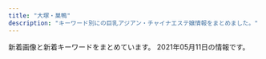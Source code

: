 ```yaml
---
title: "大塚・巣鴨"
description: "キーワード別にの巨乳アジアン・チャイナエステ嬢情報をまとめました。"
---
```


新着画像と新着キーワードをまとめています。
2021年05月11日の情報です。

<DmmAffiliateIns />
<KeywordTable
  shops={
    [
    {
        "img_links": [
            "https://koi-relax.tokyo/wp-content/uploads/2021/03/987syatdf.jpg",
            "https://koi-relax.tokyo/wp-content/themes/este/img/tel_header.png",
            "https://koi-relax.tokyo/wp-content/uploads/2021/03/iuygfas.jpg",
            "https://koi-relax.tokyo/wp-content/themes/este/img/top-img01a.png",
            "https://koi-relax.tokyo/wp-content/themes/este/img/call.png",
            "https://koi-relax.tokyo/wp-content/themes/este/img/top-img01b.png",
            "https://koi-relax.tokyo/wp-content/themes/este/img/tel_footer.png",
            "https://koi-relax.tokyo/wp-content/themes/este/img/top-img02b.png",
            "https://koi-relax.tokyo/wp-content/themes/este/img/2.jpg",
            "https://koi-relax.tokyo/wp-content/themes/este/img/4.jpg",
            "https://koi-relax.tokyo/wp-content/uploads/2021/03/ui2yt1fg.jpg",
            "https://koi-relax.tokyo/wp-content/themes/este/img/3.jpg",
            "https://koi-relax.tokyo/wp-content/themes/este/img/top-img03.png",
            "https://koi-relax.tokyo/wp-content/themes/este/img/1.jpg"
        ],
        "station": "JR\u5de3\u9d28\u99c5",
        "url": "https://koi-relax.tokyo/",
        "keywords": {
            "D": 12
        },
        "name": "\u604b"
    },
    {
        "station": "JR\u5927\u585a\u99c5\u5317\u53e3",
        "name": "COCOSHIA",
        "img_links": [
            "http://hi-msg.com/cocoshia/images/slider/slide2s.png",
            "http://hi-msg.com/cocoshia/images/an_5_01.jpg",
            "http://hi-msg.com/cocoshia/images/slider/slide3.png",
            "http://hi-msg.com/cocoshia/images/fbb.jpg",
            "http://hi-msg.com/cocoshia/images/an_5_02.jpg",
            "http://hi-msg.com/cocoshia/images/r4.jpg",
            "http://hi-msg.com/cocoshia/images/an_6_02.jpg",
            "http://hi-msg.com/cocoshia/images/index-1.jpg",
            "http://hi-msg.com/cocoshia/images/eve.png",
            "http://hi-msg.com/cocoshia/images/qr.jpg",
            "http://hi-msg.com/cocoshia/images/slider/slide1s.png",
            "http://hi-msg.com/cocoshia/images/slider/slide1.png",
            "http://hi-msg.com/cocoshia/images/an_6_01.jpg",
            "http://hi-msg.com/cocoshia/images/staff_images/st1.jpg",
            "http://hi-msg.com/cocoshia/images/sys1.jpg",
            "http://hi-msg.com/cocoshia/images/slider/slide3s.png",
            "http://hi-msg.com/cocoshia/images/an_4_01.jpg",
            "http://hi-msg.com/cocoshia/images/staff_images/sl.png",
            "http://hi-msg.com/cocoshia/images/r3.jpg",
            "http://hi-msg.com/cocoshia/images/index-2.jpg",
            "http://hi-msg.com/cocoshia/images/staff_images/st4.jpg",
            "http://hi-msg.com/cocoshia/images/an_3_02.jpg",
            "http://hi-msg.com/cocoshia/images/slider/slide2.png",
            "http://hi-msg.com/cocoshia/images/r2.jpg",
            "http://hi-msg.com/cocoshia/images/an_1_02.jpg",
            "http://hi-msg.com/cocoshia/images/an_2_01.jpg",
            "http://hi-msg.com/cocoshia/images/staff_images/st2.jpg",
            "http://hi-msg.com/cocoshia/images/r1.jpg",
            "http://hi-msg.com/cocoshia/images/an_4_02.jpg",
            "http://hi-msg.com/cocoshia/images/an_3_01.jpg",
            "http://hi-msg.com/cocoshia/images/index_01.jpg",
            "http://hi-msg.com/cocoshia/images/staff_images/st3.jpg",
            "http://hi-msg.com/cocoshia/images/an_1_01.jpg",
            "http://hi-msg.com/cocoshia/images/an_2_02.jpg"
        ],
        "keywords": {
            "86": 14,
            "87": 7,
            "E": 7
        },
        "url": "http://hi-msg.com/cocoshia/"
    },
    {
        "keywords": {},
        "name": "SAKURA \u30ea\u30e9\u30af\u30bc\u30fc\u30b7\u30e7\u30f3",
        "url": "https://sakura.aoaoeo.com/",
        "img_links": [],
        "station": "JR\u5927\u585a\u99c5\u5317\u53e3"
    },
    {
        "img_links": [
            "http://relaxation.ebb.jp/2/uploadimg/1614080587.jpg",
            "http://relaxation.ebb.jp/2/uploadimg/1614080617.jpg",
            "http://relaxation.ebb.jp/2/uploadimg/1614080297.jpg",
            "http://relaxation.ebb.jp/2/uploadimg/1614080268.jpg",
            "http://relaxation.ebb.jp/dozdLZQPkhPUwC2.png",
            "http://relaxation.ebb.jp/2/uploadimg/1614080597.jpg",
            "http://relaxation.ebb.jp/2/uploadimg/1614080670.jpg",
            "http://relaxation.ebb.jp/int1.jpg",
            "http://relaxation.ebb.jp/int3.jpg",
            "http://relaxation.ebb.jp/2/uploadimg/1614080675.jpg",
            "http://relaxation.ebb.jp/vis_theptframe.png",
            "http://relaxation.ebb.jp/2/uploadimg/1614080543.jpg",
            "http://relaxation.ebb.jp/2/uploadimg/1615986161.jpg",
            "http://relaxation.ebb.jp/2/uploadimg/1614080603.jpg",
            "http://relaxation.ebb.jp/int2.jpg",
            "http://relaxation.ebb.jp/2/uploadimg/1614080305.jpg",
            "http://relaxation.ebb.jp/2/uploadimg/1614080688.jpg",
            "http://relaxation.ebb.jp/2/uploadimg/1614949857.jpg"
        ],
        "name": "\u7652\u51e6\uff5e\u30e6\u30c9\u30b3\u30ed\uff5e",
        "station": "JR\u99d2\u8fbc\u99c5\u5317\u53e3",
        "url": "http://relaxation.ebb.jp/",
        "keywords": {
            "87": 12,
            "C": 12,
            "D": 48,
            "86": 36,
            "83": 12
        }
    },
    {
        "station": "JR\u99d2\u8fbc\u99c5\u6771\u53e3",
        "url": "http://arm-es.com/",
        "name": "\u30de\u30b7\u30e5\u30de\u30ed",
        "img_links": [
            "http://arm-es.com/media/sites/13/elementor/thumbs/1612941234-1-p2nc1s54yg8g4orez3va4pcllv4rmf8vutn0pww1b4.jpg",
            "http://arm-es.com/media/sites/13/2021/02/r1-1.jpg",
            "http://arm-es.com/media/sites/13/elementor/thumbs/1612941250-2-p2nc276jzst1ag5kjadb8ljz412n1kwl8w2sec9qjk.jpg",
            "http://arm-es.com/media/sites/13/2021/02/1612941410-5.jpg",
            "http://arm-es.com/media/sites/13/2021/02/1612779406-flash1.jpg",
            "http://arm-es.com/media/sites/13/elementor/thumbs/1612941410-5-p2nc6dkpe7hnic39qqy6x9d191f82kitxforuwdz20.jpg",
            "http://arm-es.com/media/sites/13/elementor/thumbs/1612941234-1-p2nc1s53zd76qyrkkrfuqf3wp82mfua2movbe779h4.jpg",
            "http://arm-es.com/media/sites/13/2021/04/1620398909-1.jpg",
            "http://arm-es.com/media/sites/13/elementor/thumbs/1619432795-1-p6a48o8wfryoxtz2upg7drb5sqdut37uwnb0df4h40.jpg",
            "http://arm-es.com/media/sites/13/elementor/thumbs/1613538765-F562FBE7-D9D5-4A85-97B7-94AF100F9870-p2zdfc5no7l6u0mpugrrh7estz1rfzcbvcszv6b2cg.jpeg",
            "http://arm-es.com/media/sites/13/elementor/thumbs/1614830040-A4F263E2-84CF-4064-849B-5F1D3A8962B7-p3pdykoker7f35d9jk8yis75bexrtphuaa8gl2e10g.jpeg",
            "http://arm-es.com/media/sites/13/2021/02/1612776477-top.jpg",
            "http://arm-es.com/media/sites/13/elementor/thumbs/1612941250-2-p2nc276j0prrwq5q4xxvubba7e0huzxs0rb32mkypk.jpg",
            "http://arm-es.com/media/sites/13/elementor/thumbs/1612941284-4-p2nc3351h2zivgvaybr7738yehmz4pgnh5hle19ku0.jpg",
            "http://arm-es.com/media/sites/13/elementor/thumbs/1612941267-3-p2nc2n5s8wdne3iijmujipa4axtqhup7qyec8bx9rs.jpg",
            "http://arm-es.com/media/sites/13/elementor/thumbs/1612941284-4-p2nc3352g60s96v5co6mldhnb4p4bafgpa9apqyco0.jpg",
            "http://arm-es.com/media/sites/13/elementor/thumbs/1615907550-DE5AD401-0C44-4EC3-AB52-CB94A75B4D20-p4b3gedphkahsbf1rk9reb6hl6w950twbseooo34ps.jpeg",
            "http://arm-es.com/media/sites/13/2021/03/1616658265-717B549D-EE02-4F25-9DF3-43649AB2785F.jpeg",
            "http://arm-es.com/media/sites/13/elementor/thumbs/1612941358-6-p2nc50p3itmqqm29o5tlblp2d044yb4sepriwieg1k.jpg",
            "http://arm-es.com/media/sites/13/2021/03/1616658266-9AFA83A6-DA81-4A53-8BB7-573D97A63C23.jpeg",
            "http://arm-es.com/media/sites/13/2021/02/r2-1.jpg",
            "http://arm-es.com/media/sites/13/elementor/thumbs/1612941267-3-p2nc2n5t7zewrticxz9ywzit7kvvofo0z361k1m1ls.jpg",
            "http://arm-es.com/media/sites/13/2021/02/1612779404-flash.jpg",
            "http://arm-es.com/media/sites/13/2021/02/1613544003-c19.jpg",
            "http://arm-es.com/media/sites/13/elementor/thumbs/1620398909-1-p6tkxy0ltzgi90uyzgw6t8z0s28e1bsp25cklhd2g0.jpg"
        ],
        "keywords": {}
    },
    {
        "station": "JR\u5927\u585a\u99c5\u5317\u53e3",
        "name": "\u99a8-\u304b\u304a\u308a-",
        "url": "http://rinpa-awa.info/",
        "keywords": {},
        "img_links": []
    },
    {
        "name": "\u30aa\u30ec\u30f3\u30b8",
        "station": "JR\u5de3\u9d28\u99c5\u5317\u53e3",
        "img_links": [
            "http://relax-orange.work/img/m6.png",
            "http://relax-orange.work/img/m60.png",
            "http://relax-orange.work/img/m50.png",
            "http://relax-orange.work/i/img/r1.jpg",
            "http://relax-orange.work/i/img/s5.jpg",
            "http://relax-orange.work/img/m40.png",
            "http://relax-orange.work/img/st2.jpg",
            "http://relax-orange.work/img/sta5.jpg",
            "http://relax-orange.work/img/m20.png",
            "http://relax-orange.work/i/img/r3.jpg",
            "http://relax-orange.work/i/img/kanban.jpg",
            "http://relax-orange.work/i/img/r2.jpg",
            "http://relax-orange.work/img/kanban.jpg",
            "http://relax-orange.work/img/m3.png",
            "http://relax-orange.work/i/img/s2.jpg",
            "http://relax-orange.work/img/sta2.jpg",
            "http://relax-orange.work/img/m30.png",
            "http://relax-orange.work/img/m4.png",
            "http://relax-orange.work/i/img/s1.jpg",
            "http://relax-orange.work/img/s3.jpg",
            "http://relax-orange.work/i/img/s3.jpg",
            "http://relax-orange.work/img/mobile-botton-0.png",
            "http://relax-orange.work/img/st3.jpg",
            "http://relax-orange.work/i/img/r4.jpg",
            "http://relax-orange.work/i/img/sta5.jpg",
            "http://relax-orange.work/img/m1.png",
            "http://relax-orange.work/img/s5.jpg",
            "http://relax-orange.work/i/img/acc.jpg",
            "http://relax-orange.work/img/m5.png",
            "http://relax-orange.work/img/st5.jpg",
            "http://relax-orange.work/img/s2.jpg",
            "http://relax-orange.work/img/st1.jpg",
            "http://relax-orange.work/img/sta3.jpg",
            "http://relax-orange.work/img/s1.jpg",
            "http://relax-orange.work/img/sta1.jpg",
            "http://relax-orange.work/img/nos.jpg",
            "http://relax-orange.work/img/m2.png"
        ],
        "keywords": {
            "88": 3,
            "E": 3,
            "C": 14,
            "D": 4,
            "87": 3,
            "85": 3,
            "86": 4
        },
        "url": "http://relax-orange.work/"
    },
    {
        "keywords": {},
        "station": "JR\u99d2\u8fbc\u99c5\u5317\u53e3",
        "url": "http://koukou.ests.co/",
        "name": "\u3046\u3055\u304e",
        "img_links": []
    },
    {
        "url": "http://mermaid.tyo.ac/",
        "img_links": [
            "http://mermaid.tyo.ac/images/themes/blue/r3.jpg",
            "http://mermaid.tyo.ac/images/room1.jpg",
            "http://mermaid.tyo.ac/photos/sites/9/2020/07/2020070504012584.jpg",
            "http://mermaid.tyo.ac/images/themes/blue/no2.png",
            "http://mermaid.tyo.ac/photos/sites/9/2020/07/2020070504014471.jpg",
            "http://mermaid.tyo.ac/images/room2.jpg",
            "http://mermaid.tyo.ac/photos/sites/9/2021/04/2021040810223118.jpg",
            "http://mermaid.tyo.ac/images/themes/blue/s_link.png",
            "http://mermaid.tyo.ac/images/themes/blue/s_staff.png",
            "http://mermaid.tyo.ac/photos/sites/9/2021/04/2021040810545454.jpg",
            "http://mermaid.tyo.ac/photos/sites/9/2020/07/2020070504014156.jpg",
            "http://mermaid.tyo.ac/photos/sites/9/2020/07/202007050401424.jpg",
            "http://mermaid.tyo.ac/photos/sites/9/2020/07/2020070504013573.jpg",
            "http://mermaid.tyo.ac/images/themes/blue/s_newface.png",
            "http://mermaid.tyo.ac/images/themes/blue/line.png",
            "http://mermaid.tyo.ac/photos/sites/9/2021/04/2021040810220626.jpg",
            "http://mermaid.tyo.ac/photos/sites/9/2020/07/2020070504013943.jpg",
            "http://mermaid.tyo.ac/photos/sites/9/2020/07/2020070504014629.jpg",
            "http://mermaid.tyo.ac/images/themes/blue/no1.png",
            "http://mermaid.tyo.ac/photos/sites/9/2020/07/2020070504013841.jpg",
            "http://mermaid.tyo.ac/images/themes/blue/s_ranking.png",
            "http://mermaid.tyo.ac/images/themes/blue/s_zysx.png",
            "http://mermaid.tyo.ac/images/room3.jpg",
            "http://mermaid.tyo.ac/photos/sites/9/2020/07/202007050401371.jpg",
            "http://mermaid.tyo.ac/photos/sites/9/2020/07/2020070504013113.jpg",
            "http://mermaid.tyo.ac/images/themes/blue/s_pickup.png",
            "http://mermaid.tyo.ac/photos/sites/9/2021/04/2021040810221422.jpg",
            "http://mermaid.tyo.ac/images/themes/blue/mobile.jpg",
            "http://mermaid.tyo.ac/photos/sites/9/2021/04/2021040810550977.jpg",
            "http://mermaid.tyo.ac/photos/sites/9/2020/07/2020070504012720.jpg",
            "http://mermaid.tyo.ac/photos/sites/9/2020/07/2020070504013051.jpg",
            "http://mermaid.tyo.ac/photos/sites/9/2020/07/2020070504013325.jpg",
            "http://mermaid.tyo.ac/photos/sites/9/2020/07/2020070504014544.jpg",
            "http://mermaid.tyo.ac/images/themes/blue/s_news.png",
            "http://mermaid.tyo.ac/images/room4.jpg",
            "http://mermaid.tyo.ac/photos/sites/9/2021/04/2021040810550096.jpg",
            "http://mermaid.tyo.ac/photos/sites/9/2020/07/2020070504012859.jpg",
            "http://mermaid.tyo.ac/photos/sites/9/2020/07/2020070504013427.jpg",
            "http://mermaid.tyo.ac/photos/sites/9/2021/04/2021040810222247.jpg"
        ],
        "keywords": {
            "E": 6,
            "86": 24,
            "83": 6,
            "D": 42,
            "85": 18,
            "C": 30,
            "87": 6
        },
        "station": "\u897f\u5de3\u9d28\u99c5A3\u53e3",
        "name": "RelaCute no.1\u30fb\u30ea\u30e9\u30ad\u30e5\u30fc\u30c8 no.1"
    },
    {
        "keywords": {},
        "img_links": [],
        "station": "JR\u99d2\u8fbc\u99c5\u5357\u53e3",
        "name": "\u7652\u3057\u306e\u68ee",
        "url": "http://iyashinomori.oks.bz/"
    },
    {
        "img_links": [
            "http://alinse.xyz/picture/1.jpg",
            "http://alinse.xyz/picture/2.jpg",
            "http://alinse.xyz/uploads/210429/1-210429133216458.jpg",
            "http://alinse.xyz/uploads/210429/1-210429133604H5.jpg",
            "http://alinse.xyz/uploads/210429/1-21042913342U49.jpg",
            "http://alinse.xyz/picture/4.jpg",
            "http://alinse.xyz/picture/tel.png",
            "http://alinse.xyz/picture/top-img01.png",
            "http://alinse.xyz/uploads/210429/1-210429133024236.jpg",
            "http://alinse.xyz/uploads/210507/1-21050F9341W95.jpg",
            "http://alinse.xyz/uploads/210429/1-2104291331509C.jpg",
            "http://alinse.xyz/uploads/210507/1-21050F92300P7.jpg",
            "http://alinse.xyz/uploads/210507/1-21050F922361Y.jpg",
            "http://alinse.xyz/picture/top-img10.jpg",
            "http://alinse.xyz/uploads/210507/1-21050F93430460.jpg",
            "http://alinse.xyz/uploads/210429/1-210429133414623.jpg",
            "http://alinse.xyz/picture/call.png",
            "http://alinse.xyz/picture/3.jpg",
            "http://alinse.xyz/uploads/210429/1-21042913354GB.jpg",
            "http://alinse.xyz/uploads/210429/1-210429133010c7.jpg"
        ],
        "keywords": {
            "C": 8,
            "D": 7
        },
        "url": "http://alinse.xyz/",
        "name": "\u304a\u304b\u3048\u308a",
        "station": "JR\u5927\u585a\u99c5\u5357\u53e3"
    },
    {
        "img_links": [
            "https://townnet.ne.jp/myondon/top/view/img/s_06.jpg",
            "https://townnet.ne.jp/myondon/top/view/img/v_04.jpg",
            "https://townnet.ne.jp/myondon/top/access/img/kanban.jpg",
            "https://townnet.ne.jp/myondon/top/view/img/s_08.jpg",
            "https://townnet.ne.jp/myondon/top/view/img/v_06.jpg",
            "https://townnet.ne.jp/myondon/top/staff/img/kaori_1.jpg",
            "https://townnet.ne.jp/myondon/top/system/img/net.jpg",
            "https://townnet.ne.jp/myondon/top/staff/img/aya.jpg",
            "https://townnet.ne.jp/myondon/img/img_02.jpg",
            "https://townnet.ne.jp/myondon/top/staff/img/hal.jpg",
            "https://townnet.ne.jp/myondon/top/img/net1.jpg",
            "https://townnet.ne.jp/myondon/top/view/img/s_04.jpg",
            "https://townnet.ne.jp/myondon/top/view/img/v_07.jpg",
            "https://townnet.ne.jp/myondon/top/view/img/s_09.jpg",
            "https://townnet.ne.jp/myondon/top/view/img/v_08.jpg",
            "https://townnet.ne.jp/myondon/top/system/img/price.jpg",
            "https://townnet.ne.jp/myondon/top/view/img/s_01.jpg",
            "https://townnet.ne.jp/myondon/top/staff/img/bb.jpg",
            "https://townnet.ne.jp/myondon/top/view/img/v_05.jpg",
            "https://townnet.ne.jp/myondon/top/view/img/v_03.jpg",
            "https://townnet.ne.jp/myondon/top/staff/img/kaori.jpg",
            "https://townnet.ne.jp/myondon/top/img/information.jpg",
            "https://townnet.ne.jp/myondon/top/view/img/v_02.jpg",
            "https://townnet.ne.jp/myondon/top/view/img/s_03.jpg",
            "https://townnet.ne.jp/myondon/top/view/img/s_12.jpg",
            "https://townnet.ne.jp/myondon/top/view/img/v_01.jpg",
            "https://townnet.ne.jp/myondon/top/view/img/s_10.jpg",
            "https://townnet.ne.jp/myondon/top/staff/img/g_6576.jpg",
            "https://townnet.ne.jp/myondon/top/view/img/s_05.jpg",
            "https://townnet.ne.jp/myondon/top/staff/img/mari.jpg",
            "https://townnet.ne.jp/myondon/top/view/img/s_11.jpg",
            "https://townnet.ne.jp/myondon/top/staff/img/g_4681.jpg",
            "https://townnet.ne.jp/myondon/top/view/img/s_07.jpg",
            "https://townnet.ne.jp/myondon/top/view/img/s_02.jpg"
        ],
        "url": "https://townnet.ne.jp/myondon/",
        "station": "JR\u5927\u585a\u99c5\u5317\u53e3",
        "name": "\u660e\u6d1e",
        "keywords": {}
    },
    {
        "name": "Relax Luck",
        "url": "http://www.relax-luck.work/",
        "keywords": {},
        "img_links": [
            "http://www.relax-luck.work/img/miho2.jpg",
            "http://www.relax-luck.work/images/tr.jpg",
            "http://www.relax-luck.work/sp/img/erika2.jpg",
            "http://www.relax-luck.work/images/news_t.jpg",
            "http://www.relax-luck.work/img/siori2.jpg",
            "http://www.relax-luck.work/sp/images/staff_t.jpg",
            "http://www.relax-luck.work/images/interior_t.jpg",
            "http://www.relax-luck.work/sp/img/siori1.jpg",
            "http://www.relax-luck.work/img/miho1.jpg",
            "http://www.relax-luck.work/sp/staff/miho.jpg",
            "http://www.relax-luck.work/sp/img/miho2.jpg",
            "http://www.relax-luck.work/images/staff_t.jpg",
            "http://www.relax-luck.work/img/erika1.jpg",
            "http://www.relax-luck.work/sp/images/tel.png",
            "http://www.relax-luck.work/sp/menu/top.jpg",
            "http://www.relax-luck.work/images/1.jpg",
            "http://www.relax-luck.work/sp/img/sizuka2.jpg",
            "http://www.relax-luck.work/images/head.jpg",
            "http://www.relax-luck.work/sp/images/ac1.png",
            "http://www.relax-luck.work/images/ta.jpg",
            "http://www.relax-luck.work/sp/img/erika1.jpg",
            "http://www.relax-luck.work/img/sizuka2.jpg",
            "http://www.relax-luck.work/sp/images/int1.png",
            "http://www.relax-luck.work/sp/images/ta.png",
            "http://www.relax-luck.work/images/3.jpg",
            "http://www.relax-luck.work/sp/staff/siori.jpg",
            "http://www.relax-luck.work/sp/images/interior_t.jpg",
            "http://www.relax-luck.work/sp/img/sizuka1.jpg",
            "http://www.relax-luck.work/sp/menu/staff.jpg",
            "http://www.relax-luck.work/sp/images/int2.png",
            "http://www.relax-luck.work/images/ac1.jpg",
            "http://www.relax-luck.work/sp/images/rec1.jpg",
            "http://www.relax-luck.work/images/sys.png",
            "http://www.relax-luck.work/images/sm.jpg",
            "http://www.relax-luck.work/sp/img/miho1.jpg",
            "http://www.relax-luck.work/sp/images/head.jpg",
            "http://www.relax-luck.work/images/4.jpg",
            "http://www.relax-luck.work/img/siori1.jpg",
            "http://www.relax-luck.work/sp/staff/sizuka.jpg",
            "http://www.relax-luck.work/images/rec2.jpg",
            "http://www.relax-luck.work/sp/images/footer.jpg",
            "http://www.relax-luck.work/sp/images/rec2.jpg",
            "http://www.relax-luck.work/images/2.jpg",
            "http://www.relax-luck.work/img/erika2.jpg",
            "http://www.relax-luck.work/sp/images/sys.png",
            "http://www.relax-luck.work/images/rec1.jpg",
            "http://www.relax-luck.work/sp/img/siori2.jpg",
            "http://www.relax-luck.work/images/int1.png",
            "http://www.relax-luck.work/sp/staff/erika.jpg",
            "http://www.relax-luck.work/sp/images/news.jpg",
            "http://www.relax-luck.work/images/int2.png",
            "http://www.relax-luck.work/img/sizuka1.jpg",
            "http://www.relax-luck.work/sp/images/ac1.jpg"
        ],
        "station": "JR\u5de3\u9d28\u99c5\u6b63\u9762\u53e3"
    },
    {
        "keywords": {},
        "url": "http://ko-relax.info/",
        "name": "\u3066\u3082\u307f\u3084",
        "img_links": [],
        "station": "JR\u99d2\u8fbc\u99c5\u6771\u53e3"
    },
    {
        "station": "JR\u5927\u585a\u99c5\u5357\u53e3",
        "name": "\u51db\u82b1 \u308a\u3093\u304b",
        "keywords": {
            "F": 4,
            "\u30bb\u30af\u30b7\u30fc": 2,
            "D": 20,
            "E": 14
        },
        "img_links": [
            "https://rin-este.info/wp-content/themes/este/img/tel_footer.png",
            "https://rin-este.info/wp-content/uploads/2021/02/0000000000.jpg",
            "https://rin-este.info/wp-content/themes/este/img/3.jpg",
            "http://rin-este.info/wp-content/themes/este/img/tel_header.png",
            "https://rin-este.info/wp-content/uploads/2021/02/sajioaioaa1.jpg",
            "http://rin-este.info/wp-content/themes/este/img/1.jpg",
            "https://rin-este.info/wp-content/themes/este/img/top-img04.png",
            "https://rin-este.info/wp-content/themes/este/img/top-img01.png",
            "http://rin-este.info/wp-content/themes/este/img/3.jpg",
            "https://rin-este.info/wp-content/uploads/2021/02/shaujsialskas.jpg",
            "http://rin-este.info/wp-content/themes/este/img/top-img01.png",
            "https://rin-este.info/wp-content/themes/este/img/top-img02.png",
            "https://rin-este.info/wp-content/themes/este/img/1.jpg",
            "http://rin-este.info/wp-content/themes/este/img/tel_footer.png",
            "http://rin-este.info/wp-content/themes/este/img/call.png",
            "https://rin-este.info/wp-content/uploads/2021/02/jsioaioasoai.jpg",
            "http://rin-este.info/wp-content/themes/este/img/4.jpg",
            "https://rin-este.info/wp-content/themes/este/img/2.jpg",
            "https://rin-este.info/wp-content/themes/este/img/tel_header.png",
            "http://rin-este.info/wp-content/themes/este/img/top-img02.png",
            "https://rin-este.info/wp-content/themes/este/img/4.jpg",
            "http://rin-este.info/wp-content/themes/este/img/2.jpg",
            "https://rin-este.info/wp-content/themes/este/img/call.png",
            "https://rin-este.info/wp-content/themes/este/img/top-img03.png",
            "https://rin-este.info/wp-content/uploads/2021/02/1saijojsaiosa.jpg",
            "http://rin-este.info/wp-content/themes/este/img/top-img05.png",
            "https://rin-este.info/wp-content/themes/este/img/top-img05.png",
            "https://rin-este.info/wp-content/uploads/2021/02/0006.jpg",
            "https://rin-este.info/wp-content/uploads/2021/02/3sjaioaoisaas.jpg",
            "https://rin-este.info/wp-content/uploads/2021/02/00002101021.jpg",
            "http://rin-este.info/wp-content/themes/este/img/top-img04.png"
        ],
        "url": "http://rin-este.info/"
    },
    {
        "station": "JR\u99d2\u8fbc\u99c5\u5357\u53e3",
        "img_links": [
            "http://www.ko-story.com/css/staff/staff-010-b.jpg",
            "http://www.ko-story.com/css/staff/staff-012-b.jpg",
            "http://www.ko-story.com/css/top01-left02.jpg",
            "http://www.ko-story.com/css/main-girl02.png",
            "http://www.ko-story.com/css/osusume-00014a.jpg",
            "http://www.ko-story.com/css/nav/nav-001.jpg",
            "http://www.ko-story.com/css/staff/staff-0013-b.jpg",
            "http://www.ko-story.com/css/nav/nav-007.jpg",
            "http://www.ko-story.com/css/nav/nav-003.jpg",
            "http://www.ko-story.com/css/tel01.png",
            "http://www.ko-story.com/css/head-change.jpg",
            "http://www.ko-story.com/css/staff/staff-0013-a.jpg",
            "http://www.ko-story.com/css/top01-left01.png",
            "http://www.ko-story.com/css/staff/staff-012-a.jpg",
            "http://www.ko-story.com/css/osusume-013.jpg",
            "http://www.ko-story.com/css/top01-left03.jpg",
            "http://www.ko-story.com/css/staff/staff-0014-a.jpg",
            "http://www.ko-story.com/css/nav/nav-004.jpg",
            "http://www.ko-story.com/css/staff/staff-010-a.jpg",
            "http://www.ko-story.com/css/nav/nav-006.jpg",
            "http://www.ko-story.com/css/nav/nav-002.jpg",
            "http://www.ko-story.com/css/main-staff01.jpg",
            "http://www.ko-story.com/css/staff/staff-0014-b.jpg",
            "http://www.ko-story.com/css/nav/nav-005.jpg",
            "http://www.ko-story.com/css/osusume-011.jpg",
            "http://www.ko-story.com/css/main-staff03.jpg"
        ],
        "url": "http://www.ko-story.com/",
        "name": "\u30b9\u30c8\u30fc\u30ea\u30fc",
        "keywords": {
            "89": 2,
            "88": 6,
            "D": 8
        }
    }
]
}
/>
<DmmAffiliateScript />
